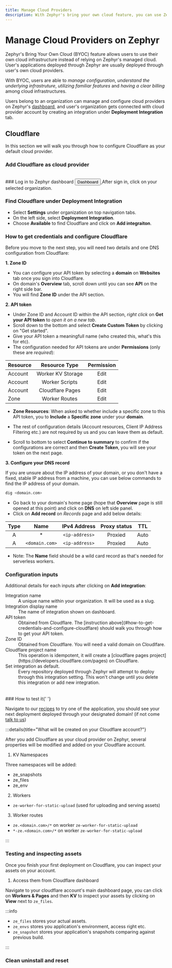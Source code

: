 ```yaml
---
title: Manage Cloud Providers
description: With Zephyr's bring your own cloud feature, you can use Zephyr with your existing cloud infrastructure to manage your applications
---
```



# Manage Cloud Providers on Zephyr

Zephyr's Bring Your Own Cloud (BYOC) feature allows users to use their own cloud infrastructure instead of relying on Zephyr's managed cloud. User's applications deployed through Zephyr are usually deployed through user's own cloud providers.

With BYOC, users are able to _manage configuration_, _understand the underlying infrastruture_, _utilizing familiar features_ and _having a clear billing_ among cloud infrastructures.

Users belong to an organization can manage and configure cloud providers on Zephyr's [dashboard](https://app.zephyr-cloud.io), and user's organization gets connected with cloud provider account by creating an integration under **Deployment Integration** tab.


## Cloudflare

In this section we will walk you through how to configure Cloudflare as your default cloud provider.

### Add Cloudflare as cloud provider

<br/>
<Steps> 
### Log in to Zephyr dashboard 
<a href="https://app.zephyr-cloud.io">
<Button variant="outline" className=" hover:bg-zinc-100 hover:text-black">Dashboard</Button>
</a>
After sign in, click on your selected organization. 
<br/>

### Find Cloudflare under Deployment Integration

- Select **Settings** under organization on top navigation tabs.
- On the left side, select **Deployment Integration**.
- Choose **Available** to find Cloudflare and click on **Add integraiton**.

### How to get credentials and configure Cloudflare

Before you move to the next step, you will need two details and one DNS configuration from Cloudflare:

**1. Zone ID**

- You can configure your API token by selecting a **domain** on **Websites** tab once you sign into Cloudflare.
- On domain's **Overview** tab, scroll down until you can see **API** on the right side bar.
- You will find **Zone ID** under the API section.

**2. API token**

- Under Zone ID and Account ID within the API section, _right click_ on **Get your API token** to _open it on a new tab_.
- Scroll down to the bottom and select **Create Custom Token** by clicking on "Get started".
- Give your API token a meaningfull name (who created this, what's this for etc).
- The configuration needed for API tokens are under **Permissions** (only these are _required_):

| Resource |   Resource Type   | Permission |
| :------- | :---------------: | :--------: |
| Account  | Worker KV Storage |    Edit    |
| Account  |  Worker Scripts   |    Edit    |
| Account  | Cloudflare Pages  |    Edit    |
| Zone     |   Worker Routes   |    Edit    |

- **Zone Resources**: When asked to whether include a specific zone to this API token, you to **Include** a **Specific zone** under your **domain**.

- The rest of configuration details (Account resources, Client IP Address Filtering etc.) are not required by us and you can leave them as default.
- Scroll to bottom to select **Continue to summary** to confirm if the configurations are correct and then **Create Token**, you will see your token on the next page.

**3. Configure your DNS record**

<Badge text="tips" type="warning" />

If you are unsure about the IP address of your domain, or you don't have a fixed, stable IP address from a machine, you can use below commands to find the IP address of your domain.

```bash title="Finding IP address"
dig <domain.com>
```

- Go back to your domain's home page (hope that **Overview** page is still opened at this point) and click on **DNS** on left side panel.
- Click on **Add record** on _Records_ page and add below details:

| Type |      Name      |  IPv4 Address  | Proxy status | TTL  |
| :--: | :------------: | :------------: | :----------: | :--: |
|  A   |       \*       | `<ip-address>` |   Proxied    | Auto |
|  A   | `<domain.com>` | `<ip-address>` |   Proxied    | Auto |

- Note: The **Name** field should be a wild card record as that's needed for serverless workers.

### Configuration inputs

Additional details for each inputs after clicking on **Add integration**:

<dt>Integration name</dt>
<dd>A unique name within your organization. It will be used as a slug. </dd>
<dt>Integration display name</dt>
<dd>The name of integration shown on dashboard.</dd>
<dt>API token</dt>
<dd>
  Obtained from Cloudflare. The [instruction
  above](#how-to-get-credentials-and-configure-cloudflare) should walk you
  through how to get your API token.
</dd>
<dt>Zone ID</dt>
<dd>Obtained from Cloudflare. You will need a valid domain on Cloudlfare.</dd>
<dt>Cloudflare project name</dt>
<dd>
  This operation is idempotent, it will create a [cloudflare pages
  project](https://developers.cloudflare.com/pages) on Cloudflare.
</dd>
<dt>Set integration as default.</dt>
<dd>
  Every repository deployed through Zephyr will attempt to deploy through this
  integration setting. This won't change until you delete this integration or
  add new integration.
</dd>

<br />
<br />
### How to test it{' '}

Navigate to our [recipes](/recipes) to try one of the application, you should see your next deployment deployed through your designated domain! (if not come [talk to us](https://zephyr-cloud.io/discord))

</Steps>

:::details{title="What will be created on your Cloudflare account?"}

After you add Cloudflare as your cloud provider on Zephyr, several properties will be modified and added on your Cloudflare account.

1. KV Namespaces

Three namespaces will be added:

- ze_snapshots
- ze_files
- ze_env

2. Workers

- `ze-worker-for-static-upload` (used for uploading and serving assets)

3. Worker routes

- `ze.<domain.com>/*` on worker `ze-worker-for-static-upload`
- `*-ze.<domain.com>/*` on worker `ze-worker-for-static-upload`

:::

### Testing and inspecting assets

Once you finish your first deployment on Cloudflare, you can inspect your assets on your account.

1. Access them from Cloudflare dashboard

Navigate to your cloudflare account's main dashboard page, you can click on **Workers & Pages** and then **KV** to inspect your assets by clicking on **View** next to `ze_files`.

:::info

- `ze_files` stores your actual assets.
- `ze_envs` stores you application's environment, access right etc.
- `ze_snapshot` stores your application's snapshots comparing against previous build.

:::

### Clean uninstall and reset



<Separator />
